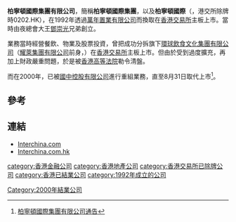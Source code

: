 '''柏寧頓國際集團有限公司'''，簡稱'''柏寧頓國際集團'''，以及'''柏寧頓國際'''（'''{{lang-en|Burlingame International Company Limited}}'''，港交所除牌時0202.HK），在1992年透過[[萬年置業有限公司|萬年置業有限公司]]而換取在[[香港交易所|香港交易所]]主板上市。當時由夜總會大王[[鄧崇光|鄧崇光]]兄弟創立。

業務當時經營餐飲、物業及股票投資，曾把成功分拆旗下[[環球飲食文化集團有限公司|環球飲食文化集團有限公司]]（[[耀萊集團有限公司|耀萊集團有限公司]]前身，{{hkex2|0970}}）在[[香港交易所|香港交易所]]主板上市。但由於受到過度擴充，再加上財政嚴重問題，於是被[[香港|香港]][[高等法院|高等法院]]勒令清盤。

而在2000年，已被[[國中控股有限公司|國中控股有限公司]]進行重組業務，直至8月31日取代上市<ref>[http://www.hkexnews.hk/listedco/listconews/sehk/20000727/LTN20000727027_C.doc 柏寧頓國際集團有限公司通告]</ref>。

==參考==
{{reflist}}

==連結==
*[http://www.interchina.com Interchina.com] {{Wayback|url=http://www.interchina.com/ |date=20170912230403 }}
*[http://interchina.com.hk/ Interchina.com.hk] {{Wayback|url=http://interchina.com.hk/ |date=20170911170049 }}

[[category:香港金融公司|category:香港金融公司]]
[[category:香港地產公司|category:香港地產公司]]
[[category:香港交易所已除牌公司|category:香港交易所已除牌公司]]
[[category:香港已結業公司|category:香港已結業公司]]
[[category:1992年成立的公司|category:1992年成立的公司]]
[[Category:2000年結業公司|Category:2000年結業公司]]